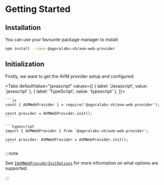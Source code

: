
# Getting Started

<TOCInline
  maxHeadingLevel={4}
  toc={toc}
/>

## Installation

You can use your favourite package manager to install:

```bash npm2yarn
npm install --save @agoralabs-sh/avm-web-provider
```

## Initialization

Firstly, we want to get the AVM provider setup and configured:

<Tabs
  defaultValue="javascript"
  values={[
    { label: 'Javascript', value: 'javascript' },
    { label: 'TypeScript', value: 'typescript' },
  ]}>
  <TabItem value="javascript">

    ```js
    const { AVMWebProvider } = require('@agoralabs-sh/avm-web-provider');

    const provider = AVMWebProvider.init();
    ```

  </TabItem>
  <TabItem value="typescript">

    ```typescript
    import { AVMWebProvider } from '@agoralabs-sh/avm-web-provider';

    const provider: AVMWebProvider = AVMWebProvider.init();
    ```

  </TabItem>
</Tabs>

:::note

See [`IAVMWebProviderInitOptions`](../../api-reference/avm-web-provider#iavmwebproviderinitoptions) for more information on what options are supported.

:::
